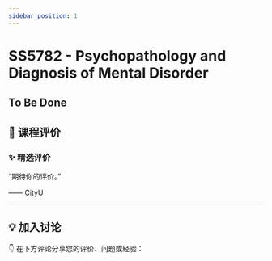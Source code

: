 ```yaml
---
sidebar_position: 1
---
```



# SS5782 - Psychopathology and Diagnosis of Mental Disorder

## To Be Done

## **💬 课程评价**

### ✨ **精选评价**
<div className={commentStyles.commentBox}>
    <p className={commentStyles.commentText}>
        “期待你的评价。”
    </p>
    <p className={commentStyles.commentAuthor}>—— CityU</p>
</div>

---

## **💡 加入讨论**

👇 在下方评论分享您的评价、问题或经验：
<Utterances />
